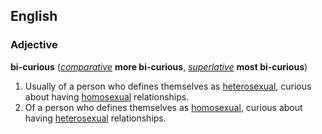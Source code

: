 ==English==
===Adjective===
'''bi-curious''' (''[[comparative]]'' '''more bi-curious''', ''[[superlative]]'' '''most bi-curious''')

# Usually of a person who defines themselves as [[heterosexual]], curious about having [[homosexual]] relationships.
#Of a person who defines themselves as [[homosexual]], curious about having [[heterosexual]] relationships.